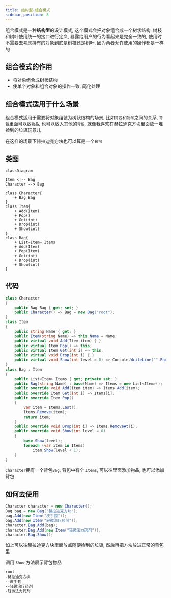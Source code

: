 ```yaml
---
title: 结构型-组合模式
sidebar_position: 8
---
```


组合模式是一种**结构型**的设计模式, 这个模式会把对象组合成一个树状结构, 树枝和树叶使用统一的接口进行定义, 暴露给用户的行为看起来是完全一致的, 使用时不需要去考虑持有的对象到底是树枝还是树叶, 因为两者允许使用的操作都是一样的

## 组合模式的作用

* 将对象组合成树状结构
* 使单个对象和组合对象的操作一致, 简化处理

## 组合模式适用于什么场景

组合模式适用于需要将对象组装为树状结构的场景, 比如`背包`和`物品`之间的关系, `背包`里面可以放`物品`, 也可以放入其他的`背包`, 就像我喜欢在赫拉迪克方块里面放一堆捡到的垃圾玩意儿

在这样的场景下赫拉迪克方块也可以算是一个`背包`

## 类图

```mermaid
classDiagram

Item <|-- Bag 
Character --> Bag

class Character{
    + Bag Bag
}
class Item{
    + Add(Item)
    + Pop()
    + Get(int)
    + Drop(int)
    + Show(int)
}
class Bag{
    + List~Item~ Items
    + Add(Item)
    + Pop(Item)
    + Get(int)
    + Drop(int)
    + Show(int)
}
```

## 代码

```csharp
class Character
{
    public Bag Bag { get; set; }
    public Character() => Bag = new Bag("root");
}
class Item
{
    public string Name { get; }
    public Item(string Name) => this.Name = Name;
    public virtual void Add(Item item) { }
    public virtual Item Pop() => this;
    public virtual Item Get(int i) => this;
    public virtual void Drop(int i) { }
    public virtual void Show(int level = 0) => Console.WriteLine("".PadLeft(level, '-') + Name);
}
class Bag : Item
{
    public List<Item> Items { get; private set; }
    public Bag(string Name) : base(Name) => Items = new List<Item>();
    public override void Add(Item item) => Items.Add(item);
    public override Item Get(int i) => Items[i];
    public override Item Pop()
    {
        var item = Items.Last();
        Items.Remove(item);
        return item;
    }
    public override void Drop(int i) => Items.RemoveAt(i);
    public override void Show(int level = 0)
    {
        base.Show(level);
        foreach (var item in Items)
            item.Show(level + 1);
    }
}
```

`Character`拥有一个背包`Bag`, 背包中有个 `Items`, 可以往里面添加物品, 也可以添加背包

## 如何去使用

```csharp
Character character = new Character();
Bag bag = new Bag("赫拉迪克方块");
bag.Add(new Item("皮手套"));
bag.Add(new Item("轻微治疗药剂"));
character.Bag.Add(bag);
character.Bag.Add(new Item("轻微法力药剂"));
character.Bag.Show();
```

如上可以往赫拉迪克方块里面放点随便捡到的垃圾, 然后再把方块放进正常的背包里

调用 `Show` 方法展示背包物品


```txt
root
-赫拉迪克方块
--皮手套
--轻微治疗药剂
-轻微法力药剂
```
